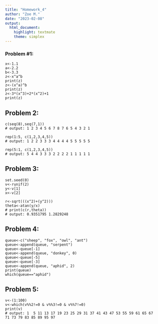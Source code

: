 ```yaml
---
title: "Homework_4"
author: "Zoe M."
date: "2023-02-08"
output: 
  html_document: 
    highlight: textmate
    theme: simplex
---
```


### Problem #1:
```
x<-1.1
a<-2.2
b<-3.3
z<-x^a^b
print(z)
z<-(x^a)^b
print(z)
z<-3*(x^3)+2*(x^2)+1
print(z)
```

## Problem 2:
```
c(seq(8),seq(7,1))
# output: 1 2 3 4 5 6 7 8 7 6 5 4 3 2 1

rep(1:5, c(1,2,3,4,5))
# output: 1 2 2 3 3 3 4 4 4 4 5 5 5 5 5

rep(5:1, c(1,2,3,4,5))
# output: 5 4 4 3 3 3 2 2 2 2 1 1 1 1 1
```

## Problem 3:
```
set.seed(0)
v<-runif(2)
y<-v[1]
x<-v[2]

r<-sqrt(((x^2)+(y^2)))
theta<-atan(y/x)
# print(c(r,theta))
# output: 0.9351795 1.2829248
```

## Problem 4:
```
queue<-c("sheep", "fox", "owl", "ant")
queue<-append(queue, "serpent")
queue<-queue[-1]
queue<-append(queue, "donkey", 0)
queue<-queue[-5]
queue<-queue[-3]
queue<-append(queue, "aphid", 2)
print(queue)
which(queue=="aphid")
```

## Problem 5:
```
v<-(1:100)
v<-which(v%%2!=0 & v%%3!=0 & v%%7!=0)
print(v)
# output: 1  5 11 13 17 19 23 25 29 31 37 41 43 47 53 55 59 61 65 67 71 73 79 83 85 89 95 97
```
